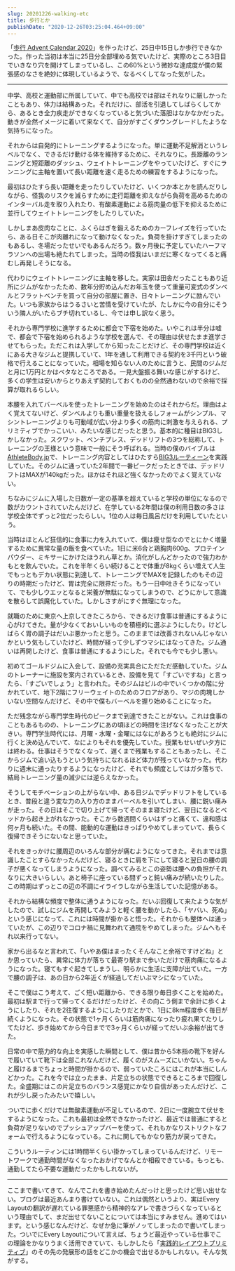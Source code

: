 ```yaml
---
slug: 20201226-walking-etc
title: 歩行とか
publishDate: "2020-12-26T03:25:04.464+09:00"
---
```



「[歩行 Advent Calendar 2020](https://adventar.org/calendars/5933)」を作ったけど、25日中15日しか歩行できなかった。作った当初は本当に25日分全部埋める気でいたけど、実際のところ3日目でいきなり穴を開けてしまっているし、この60%という微妙な達成度が僕の緊張感のなさを絶妙に体現しているようで、なるべくしてなった気がした。

---

中学、高校と運動部に所属していて、中でも高校では部はそれなりに厳しかったこともあり、体力は結構あった。それだけに、部活を引退してしばらくしてから、あるとき全力疾走ができなくなっていると気づいた落胆はなかなかだった。動きが全然イメージに着いて来なくて、自分がすごくダウングレードしたような気持ちになった。

それからは自発的にトレーニングするようになった。単に運動不足解消というレベルでなく、できるだけ動ける体を維持するために、それなりに。長距離のランニングと短距離のダッシュ、ウェイトトレーニングをやっていたけど、すぐにランニングに主軸を置いて長い距離を速く走るための練習をするようになった。

最初はひたすら長い距離を走ったりしていたけど、いくつか本とかを読んだりしながら、怪我のリスクを減らすために走行距離を抑えながら負荷を高めるためのインターバル走を取り入れたり、有酸素運動による筋肉量の低下を抑えるために並行してウェイトトレーニングをしたりしていた。

しかしまあ皮肉なことに、ふくらはぎを鍛えるためのカーフレイズを行っていたら、ある日そこが肉離れになって動けなくなった。負荷を掛けすぎてしまったのもあるし、冬場だったせいでもあるんだろう。数ヶ月後に予定していたハーフマラソンへの出場も絶たれてしまった。当時の怪我はいまだに寒くなってくると痛むし再発しそうになる。

代わりにウェイトトレーニングに主軸を移した。実家は田舎だったこともあり近所にジムがなかったため、数年分貯め込んだお年玉を使って重量可変式のダンベルとフラットベンチを買って自分の部屋に置き、日々トレーニングに励んでいた。いつも家族からはうるさいと苦情を受けていたが、たしかに今の自分にそういう隣人がいたらブチ切れているし、今では申し訳なく思う。

それから専門学校に進学するために都会で下宿を始めた。いやこれは半分は嘘で、都会で下宿を始められるような学校を選んで、その理由は伏せたまま進学させてもらった。ただこれは入学してから知ったことだけど、その専門学校は近くにある大きなジムと提携していて、1年を通して利用できる契約を3千円という破格で行えることになっていた。相場を知らない人のために言うと、民間のジムだと月に1万円とかはベタなところである。一見大盤振る舞いな感じがするけど、多くの学生は安いからとりあえず契約しておくものの全然通わないので余裕で採算が取れるらしい。

本腰を入れてバーベルを使ったトレーニングを始めたのはそれからだ。理由はよく覚えてないけど、ダンベルよりも重い重量を扱えるしフォームがシンプル、マシントレーニングよりも可動域が広い分より多くの筋肉に刺激を与えられる、プリミティブでかっこいい、みたいな感じだったと思う。基本的に種目はBIG3しかしなかった。スクワット、ベンチプレス、デッドリフトの3つを総称して、トレーニングの王様という意味で一般にそう呼ばれる。当時の僕のバイブルは[AthleteBody.jp](https://athletebody.jp/)で、トレーニング内容としてはひたすら[BIG3ルーティーン](https://athletebody.jp/2014/07/19/big3-routine/)を実践していた。そのジムに通っていた2年間で一番ピークだったときでは、デッドリフトはMAXが140kgだった。ほかはそれほど強くなかったのでよく覚えていない。

ちなみにジムに入場した日数が一定の基準を超えていると学校の単位になるので数がカウントされていたんだけど、在学している2年間は僕の利用日数の多さは学校全体でずっと2位だったらしい。1位の人は毎日風呂だけを利用していたという。

当時はほとんど狂信的に食事に力を入れていて、僕は痩せ型なのでとにかく増量するために異常な量の飯を食べていた。1日に米6合と鶏胸肉600g、プロテインパウダー、ミキサーにかけたほうれん草とか。消化がしんどかったので強力わかもとを飲んでいた。これを半年くらい続けることで体重が8kgくらい増えて人生でもっともデカい状態に到達して、トレーニングでMAXを記録したのもその辺りの時期だったけど、胃は完全に限界だった。もう一日中吐きそうになっていて、でも少しウエッとなると栄養が無駄になってしまうので、どうにかして意識を散らして誤魔化していた。しかしさすがにすぐ無理になった。

就職のために東京へ上京してきたころから、できるだけ食事は普通にするように心がけてきた。量が少なくておいしいものを積極的に選ぶようにしたり。けどしばらく胃の調子はだいぶ悪かったと思う。このままでは改善されないんじゃないかという気もしていたけど、時間が経って少しずつマシにはなってきた。ジム通いは再開したけど、食事は普通にするようにした。それでも今でも少し悪い。

初めてゴールドジムに入会して、設備の充実具合にただただ感動していた。ジムのトレーナーに施設を案内されているとき、設備を見て「すごいですね」と言ったら、「すごいでしょう」と言われた。そのジムはビルの中でいくつかの階に分かれていて、地下2階にフリーウェイトのためのフロアがあり、マジの肉塊しかいない空間なんだけど、その中で僕もバーベルを握り始めることになった。

ただ残念ながら専門学生時代のピークまで到達できたことがない。これは食事のこともあるものの、トレーニングにあの頃ほどの時間を注げなくなったことが大きい。専門学生時代には、月曜・水曜・金曜にはなにがあろうとも絶対にジムに行くと決め込んでいて、なによりもそれを優先していた。授業もせいぜい夕方には終わる。仕事はそうでなくなって、遅くまで残業もすることもあったし、そこからジムで追い込もうという気持ちになれるほど体力が残っていなかった。代わりに週末に通ったりするようになったけど、それでも頻度としてはガタ落ちで、結局トレーニング量の減少には逆らえなかった。

そうしてモチベーションの上がらない中、ある日ジムでデッドリフトをしているとき、普段と違う変な力の入り方のままバーベルを引いてしまい、腰に鋭い痛みが走った。その日はそこで切り上げて帰ってそのまま寝たけど、翌日になるとベッドから起き上がれなかった。そこから数週間くらいはずっと痛くて、違和感は何ヶ月も続いた。その間、能動的な運動はきっぱりやめてしまっていて、長らく復帰できそうにないなと思っていた。

それをきっかけに腰周辺のいろんな部分が痛むようになってきた。それまでは意識したことすらなかったんだけど、寝るときに肩を下にして寝ると翌日の腰の調子が悪くなってしまうようになった。調べてみるとこの姿勢は腰への負担がそれなりに大きいらしい。あと椅子に座っている間ずっと鈍い痛みが続いたりした。この時期はずっとこの辺の不調にイライラしながら生活していた記憶がある。

それから結構な頻度で整体に通うようになった。だいぶ回復して来たような気がしたので、試しにジムを再開してみようと軽く腰を動かしたら、「ヤバい、死ぬ」という感じになって、これには時間が掛かると悟った。それからも整体へは通っていたが、この辺りでコロナ禍に見舞われて通院をやめてしまった。ジムへもそれ以来行ってない。

家から出るなと言われて、「いやあ僕はまったくそんなこと余裕ですけどね」とか思っていたら、異常に体力が落ちて最寄り駅まで歩いただけで筋肉痛になるようになった。寝てもすぐ起きてしまうし、明らかに生活に支障が出ていた。一方で腰の調子は、あの日から2年近くが経過してだいぶマシになっていた。

<Tweet id="https://twitter.com/_yuheiy/status/1306897088064569344" />

そこで僕はこう考えて、ごく短い距離から、できる限り毎日歩くことを始めた。最初は駅まで行って帰ってくるだけだったけど、その向こう側まで余計に歩くようにしたり、それを2往復するようにしたりだとかで、1日に8km程度歩く毎日が続くようになった。その状態で1ヶ月くらいは筋肉痛になったり疲れ果てたりしてたけど、歩き始めてから今日までで3ヶ月くらいが経ってだいぶ余裕が出てきた。

日常の中で筋力的な向上を実感した瞬間として、僕は昔から5本指の靴下を好んで履いていて靴下は全部これなんだけど、履くのがスムーズにいかない。ちゃんと履けるまでちょっと時間が掛かるので、弱っていたころにはこれが本当にしんどかった。これを今では立ったまま、片足立ちの状態でできるところまで回復した。全盛期にはこの片足立ちのバランス感覚にかなり自信があったんだけど、これが少し戻ったみたいで嬉しい。

ついでに歩くだけでは無酸素運動が不足しているので、2日に一度腕立て伏せをするようになった。これも最初は全然できなかったけど、最近では普通にすると負荷が足りないのでプッシュアップバーを使って、それもかなりストリクトなフォームで行えるようになっている。これに関してもかなり筋力が戻ってきた。

こういうルーティンには1時間半くらい掛かってしまっているんだけど、リモートワークで通勤時間がなくなったおかげでなんとか相殺できている。もっとも、通勤してたら不要な運動だったかもしれないが。

---

ここまで書いてきて、なんでこれを書き始めたんだっけと思ったけど思い出せない。ブログは最近あんまり書けていない。これは偶然というより、実はEvery Layoutの翻訳が遅れている罪悪感から精神的なアレで書きづらくなっているという理由でして、まだ出せてないことについては本当にすみません。進めてはいます。という感じなんだけど、なぜか急に筆がノッてしまったので書いてしまった。ついでにEvery Layoutについて言えば、ちょうど最近やっている仕事でこの理論をかなりうまく活用できていて、もしかしたら「[実践的レイアウトプリミティブ](https://yuheiy.hatenablog.com/entry/2020/05/18/094715)」のその先の発展形の話をどこかの機会で出せるかもしれない。そんな気がする。
